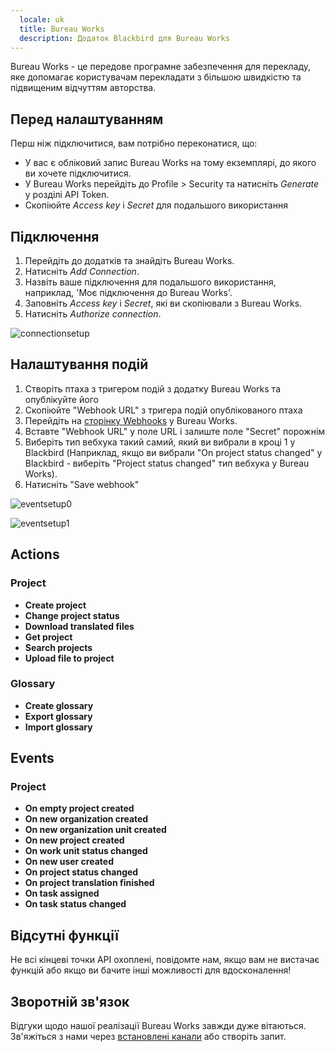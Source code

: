 ```yaml
---
  locale: uk
  title: Bureau Works
  description: Додаток Blackbird для Bureau Works
---
```


<LinkCard title="Перегляд на Github" target="_blank" href="https://github.com/bb-io/BureauWorks" icon="github" />

Bureau Works - це передове програмне забезпечення для перекладу, яке допомагає користувачам перекладати з більшою швидкістю та підвищеним відчуттям авторства.

## Перед налаштуванням

Перш ніж підключитися, вам потрібно переконатися, що:

- У вас є обліковий запис Bureau Works на тому екземплярі, до якого ви хочете підключитися.
- У Bureau Works перейдіть до Profile > Security та натисніть _Generate_ у розділі API Token.
- Скопіюйте _Access key_ і _Secret_ для подальшого використання

## Підключення

1. Перейдіть до додатків та знайдіть Bureau Works.
2. Натисніть _Add Connection_.
3. Назвіть ваше підключення для подальшого використання, наприклад, 'Моє підключення до Bureau Works'.
4. Заповніть _Access key_ і _Secret_, які ви скопіювали з Bureau Works.
5. Натисніть _Authorize connection_.

![connectionsetup](https://raw.githubusercontent.com/bb-io/BureauWorks/main/image/README/connectionsetup.png)

## Налаштування подій

1. Створіть птаха з тригером подій з додатку Bureau Works та опублікуйте його
2. Скопіюйте "Webhook URL" з тригера подій опублікованого птаха
3. Перейдіть на [сторінку Webhooks](https://app.bwx.io/settings/account-settings/webhooks) у Bureau Works.
4. Вставте "Webhook URL" у поле URL і залиште поле "Secret" порожнім
5. Виберіть тип вебхука такий самий, який ви вибрали в кроці 1 у Blackbird (Наприклад, якщо ви вибрали "On project status changed" у Blackbird - виберіть "Project status changed" тип вебхука у Bureau Works).
6. Натисніть "Save webhook"

![eventsetup0](https://raw.githubusercontent.com/bb-io/BureauWorks/main/image/README/eventsetup0.png)

![eventsetup1](https://raw.githubusercontent.com/bb-io/BureauWorks/main/image/README/eventsetup1.png)

## Actions

### Project

- **Create project**
- **Change project status**
- **Download translated files**
- **Get project**
- **Search projects**
- **Upload file to project**

### Glossary

- **Create glossary**
- **Export glossary**
- **Import glossary**

## Events

### Project

- **On empty project created**
- **On new organization created**
- **On new organization unit created**
- **On new project created**
- **On work unit status changed**
- **On new user created**
- **On project status changed**
- **On project translation finished**
- **On task assigned**
- **On task status changed**

## Відсутні функції

Не всі кінцеві точки API охоплені, повідомте нам, якщо вам не вистачає функцій або якщо ви бачите інші можливості для вдосконалення!

## Зворотній зв'язок

Відгуки щодо нашої реалізації Bureau Works завжди дуже вітаються. Зв'яжіться з нами через [встановлені канали](https://www.blackbird.io/) або створіть запит.